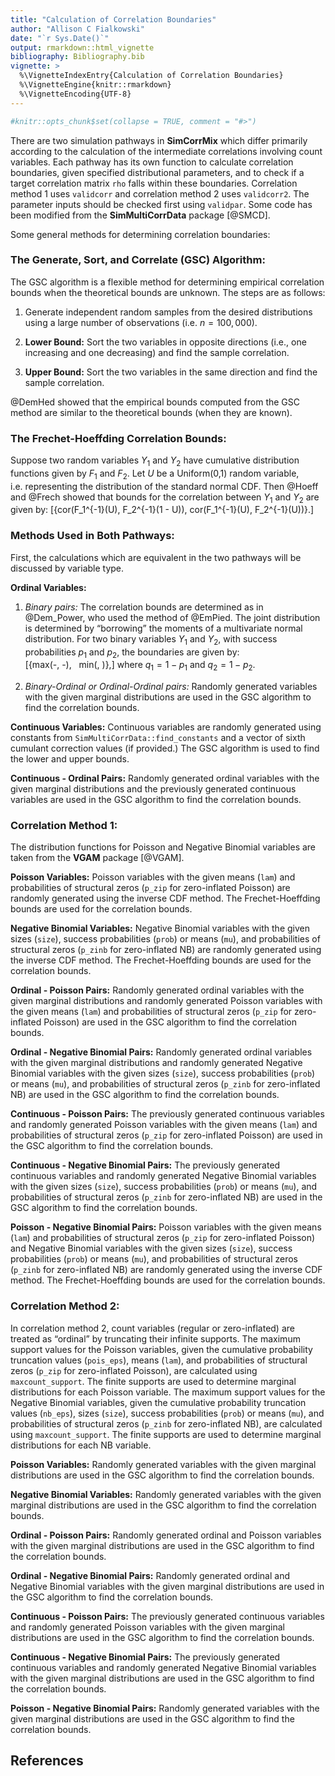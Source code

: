 ```yaml
---
title: "Calculation of Correlation Boundaries"
author: "Allison C Fialkowski"
date: "`r Sys.Date()`"
output: rmarkdown::html_vignette
bibliography: Bibliography.bib
vignette: >
  %\VignetteIndexEntry{Calculation of Correlation Boundaries}
  %\VignetteEngine{knitr::rmarkdown}
  %\VignetteEncoding{UTF-8}
---
```


```r
#knitr::opts_chunk$set(collapse = TRUE, comment = "#>")
```

There are two simulation pathways in **SimCorrMix** which differ primarily according to the calculation of the intermediate correlations involving count variables.  Each pathway has its own function to calculate correlation boundaries, given specified distributional parameters, and to check if a target correlation matrix `rho` falls within these boundaries.  Correlation method 1 uses `validcorr` and correlation method 2 uses `validcorr2`.  The parameter inputs should be checked first using `validpar`.  Some code has been modified from the **SimMultiCorrData** package [@SMCD].

Some general methods for determining correlation boundaries:

### The Generate, Sort, and Correlate (GSC) Algorithm: 

The GSC algorithm is a flexible method for determining empirical correlation bounds when the theoretical bounds are unknown.  The steps are as follows:

1) Generate independent random samples from the desired distributions using a large number of observations (i.e. $n = 100,000$).

2) **Lower Bound:** Sort the two variables in opposite directions (i.e., one increasing and one decreasing) and find the sample correlation.

3) **Upper Bound:** Sort the two variables in the same direction and find the sample correlation.

@DemHed showed that the empirical bounds computed from the GSC method are similar to the theoretical bounds (when they are known).

### The Frechet-Hoeffding Correlation Bounds: 

Suppose two random variables $Y_1$ and $Y_2$ have cumulative distribution functions given by $F_1$ and $F_2$.  Let $U$ be a Uniform(0,1) random variable, i.e. representing the distribution of the standard normal CDF. Then @Hoeff and @Frech showed that bounds for the correlation between $Y_1$ and $Y_2$ are given by:
\[\{cor(F_1^{-1}(U), F_2^{-1}(1 - U)),\ cor(F_1^{-1}(U), F_2^{-1}(U))\}.\]

### Methods Used in Both Pathways:

First, the calculations which are equivalent in the two pathways will be discussed by variable type.

**Ordinal Variables:**

1) *Binary pairs:* The correlation bounds are determined as in @Dem_Power, who used the method of @EmPied.  The joint distribution is determined by "borrowing" the moments of a multivariate normal distribution.  For two binary variables $Y_1$ and $Y_2$, with success probabilities $p_1$ and $p_2$, the boundaries are given by:
\[\{max(-\sqrt{(p_1p_2)/(q_1q_2)},\ -\sqrt{(q_1q_2)/(p_1p_2)}),\ \ \ min(\sqrt{(p_1q_2)/(q_1p_2)},\ \sqrt{(q_1p_2)/(p_1q_2)})\},\]
where $q_1 = 1 - p_1$ and $q_2 = 1 - p_2$.

2) *Binary-Ordinal or Ordinal-Ordinal pairs:* Randomly generated variables with the given marginal distributions are used in the
GSC algorithm to find the correlation bounds.

**Continuous Variables:** Continuous variables are randomly generated using constants from `SimMultiCorrData::find_constants` and a vector of sixth cumulant correction values (if provided.)  The GSC algorithm is used to find the lower and upper bounds.

**Continuous - Ordinal Pairs:** Randomly generated ordinal variables with the given marginal distributions and the previously generated continuous variables are used in the GSC algorithm to find the correlation bounds.

### Correlation Method 1:

The distribution functions for Poisson and Negative Binomial variables are taken from the **VGAM** package [@VGAM].       

**Poisson Variables:** Poisson variables with the given means (`lam`) and probabilities of structural zeros (`p_zip` for zero-inflated Poisson) are randomly generated using the inverse CDF method.  The Frechet-Hoeffding bounds are used for the correlation bounds.

**Negative Binomial Variables:** Negative Binomial variables with the given sizes (`size`), success probabilities (`prob`) or means (`mu`), and probabilities of structural zeros (`p_zinb` for zero-inflated NB) are randomly generated using the inverse CDF method.  The Frechet-Hoeffding bounds are used for the correlation bounds.

**Ordinal - Poisson Pairs:** Randomly generated ordinal variables with the given marginal distributions and randomly generated Poisson variables with the given means (`lam`) and probabilities of structural zeros (`p_zip` for zero-inflated Poisson) are used in the GSC algorithm to find the correlation bounds.

**Ordinal - Negative Binomial Pairs:** Randomly generated ordinal variables with the given marginal distributions and randomly generated Negative Binomial variables with the given sizes (`size`), success probabilities (`prob`) or means (`mu`), and probabilities of structural zeros (`p_zinb` for zero-inflated NB) are used in the GSC algorithm to find the correlation bounds.

**Continuous - Poisson Pairs:** The previously generated continuous variables and randomly generated Poisson variables with the given
means (`lam`) and probabilities of structural zeros (`p_zip` for zero-inflated Poisson) are used in the GSC algorithm to find the correlation bounds.

**Continuous - Negative Binomial Pairs:** The previously generated continuous variables and randomly generated Negative Binomial variables with the given sizes (`size`), success probabilities (`prob`) or means (`mu`), and probabilities of structural zeros (`p_zinb` for zero-inflated NB) are used in the GSC algorithm to find the correlation bounds.

**Poisson - Negative Binomial Pairs:** Poisson variables with the given means (`lam`) and probabilities of structural zeros (`p_zip` for zero-inflated Poisson) and Negative Binomial variables with the given sizes (`size`), success probabilities (`prob`) or means (`mu`), and probabilities of structural zeros (`p_zinb` for zero-inflated NB) are randomly generated using the inverse CDF method.  The Frechet-Hoeffding bounds are used for the correlation bounds.

### Correlation Method 2:

In correlation method 2, count variables (regular or zero-inflated) are treated as "ordinal" by truncating their infinite supports.  The maximum support values for the Poisson variables, given the cumulative probability truncation values (`pois_eps`), means (`lam`), and probabilities of structural zeros (`p_zip` for zero-inflated Poisson), are calculated using `maxcount_support`. The finite supports are used to determine marginal distributions for each Poisson variable.  The maximum support values for the Negative Binomial variables, given the cumulative probability truncation values (`nb_eps`), sizes (`size`), success probabilities (`prob`) or means (`mu`), and probabilities of structural zeros (`p_zinb` for zero-inflated NB), are calculated using `maxcount_support`.  The finite supports are used to determine marginal distributions for each NB variable.    

**Poisson Variables:** Randomly generated variables with the given marginal distributions are used in the GSC algorithm to find the correlation bounds.

**Negative Binomial Variables:** Randomly generated variables with the given marginal distributions are used in the GSC algorithm to find the correlation bounds.

**Ordinal - Poisson Pairs:** Randomly generated ordinal and Poisson variables with the given marginal distributions are used in the GSC algorithm to find the correlation bounds.

**Ordinal - Negative Binomial Pairs:** Randomly generated ordinal and Negative Binomial variables with the given marginal distributions are used in the GSC algorithm to find the correlation bounds.

**Continuous - Poisson Pairs:** The previously generated continuous variables and randomly generated Poisson variables with the given marginal distributions are used in the GSC algorithm to find the correlation bounds.

**Continuous - Negative Binomial Pairs:** The previously generated continuous variables and randomly generated Negative Binomial variables with the given marginal distributions are used in the GSC algorithm to find the correlation bounds.

**Poisson - Negative Binomial Pairs:** Randomly generated variables with the given marginal distributions are used in the GSC algorithm to find the correlation bounds.

## References

<script type="text/x-mathjax-config">
   MathJax.Hub.Config({  "HTML-CSS": { minScaleAdjust: 115, availableFonts: [] }  });
</script>

